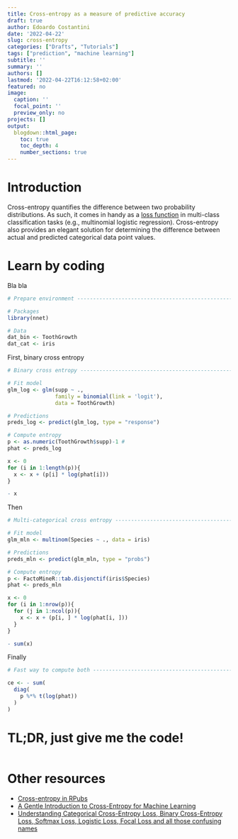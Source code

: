 ```yaml
---
title: Cross-entropy as a measure of predictive accuracy
draft: true
author: Edoardo Costantini
date: '2022-04-22'
slug: cross-entropy
categories: ["Drafts", "Tutorials"]
tags: ["prediction", "machine learning"]
subtitle: ''
summary: ''
authors: []
lastmod: '2022-04-22T16:12:58+02:00'
featured: no
image:
  caption: ''
  focal_point: ''
  preview_only: no
projects: []
output:
  blogdown::html_page:
    toc: true
    toc_depth: 4
    number_sections: true
---
```


# Introduction

Cross-entropy quantifies the difference between two probability distributions.
As such, it comes in handy as a [loss function](https://en.wikipedia.org/wiki/Loss_function) in multi-class classification tasks (e.g., multinomial logistic regression).
Cross-entropy also provides an elegant solution for determining the difference between actual and predicted categorical data point values.

# Learn by coding

Bla bla

```r
# Prepare environment ----------------------------------------------------------

# Packages
library(nnet)

# Data
dat_bin <- ToothGrowth
dat_cat <- iris

```

First, binary cross entropy

```r
# Binary cross entropy ---------------------------------------------------------

# Fit model
glm_log <- glm(supp ~ .,
               family = binomial(link = 'logit'),
               data = ToothGrowth)

# Predictions
preds_log <- predict(glm_log, type = "response")

# Compute entropy
p <- as.numeric(ToothGrowth$supp)-1 #
phat <- preds_log

x <- 0
for (i in 1:length(p)){
  x <- x + (p[i] * log(phat[i]))
}

- x

```

Then

```r
# Multi-categorical cross entropy ----------------------------------------------

# Fit model
glm_mln <- multinom(Species ~ ., data = iris)

# Predictions
preds_mln <- predict(glm_mln, type = "probs")

# Compute entropy
p <- FactoMineR::tab.disjonctif(iris$Species)
phat <- preds_mln

x <- 0
for (i in 1:nrow(p)){
  for (j in 1:ncol(p)){
    x <- x + (p[i, ] * log(phat[i, ]))
  }
}

- sum(x)

```

Finally

```r
# Fast way to compute both -----------------------------------------------------

ce <- - sum(
  diag(
    p %*% t(log(phat))
  )
)

```


# TL;DR, just give me the code!
```r
```

# Other resources

- [Cross-entropy in RPubs](https://rpubs.com/juanhklopper/cross_entropy)
- [A Gentle Introduction to Cross-Entropy for Machine Learning](https://machinelearningmastery.com/cross-entropy-for-machine-learning/)
- [Understanding Categorical Cross-Entropy Loss, Binary Cross-Entropy Loss, Softmax Loss, Logistic Loss, Focal Loss and all those confusing names](https://gombru.github.io/2018/05/23/cross_entropy_loss/)
